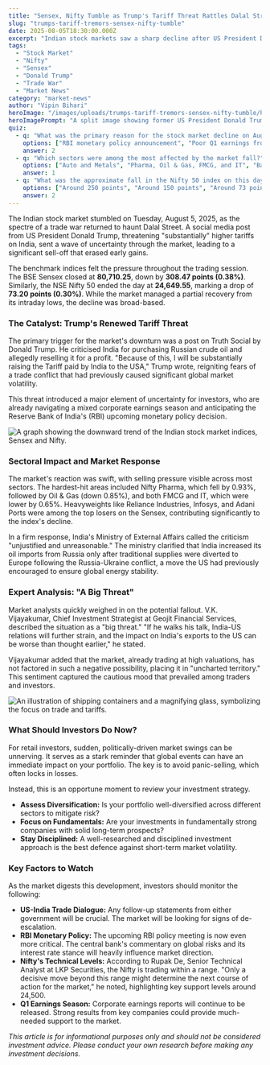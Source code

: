 ```yaml
---
title: "Sensex, Nifty Tumble as Trump's Tariff Threat Rattles Dalal Street"
slug: "trumps-tariff-tremors-sensex-nifty-tumble"
date: 2025-08-05T18:30:00.000Z
excerpt: "Indian stock markets saw a sharp decline after US President Donald Trump threatened new tariffs, rattling investor confidence. We break down what happened and what it means for your investments."
tags:
  - "Stock Market"
  - "Nifty"
  - "Sensex"
  - "Donald Trump"
  - "Trade War"
  - "Market News"
category: "market-news"
author: "Vipin Bihari"
heroImage: "/images/uploads/trumps-tariff-tremors-sensex-nifty-tumble/hero-image.jpg"
heroImagePrompt: "A split image showing former US President Donald Trump on one side and the BSE building on the other, symbolizing US-India trade tensions."
quiz:
  - q: "What was the primary reason for the stock market decline on August 5, 2025?"
    options: ["RBI monetary policy announcement", "Poor Q1 earnings from all major companies", "Donald Trump's threat of higher tariffs on India", "A major glitch on the NSE"]
    answer: 2
  - q: "Which sectors were among the most affected by the market fall?"
    options: ["Auto and Metals", "Pharma, Oil & Gas, FMCG, and IT", "Banking and Real Estate", "Consumer Durables"]
    answer: 1
  - q: "What was the approximate fall in the Nifty 50 index on this day?"
    options: ["Around 250 points", "Around 150 points", "Around 73 points", "The market went up"]
    answer: 2
---
```


The Indian stock market stumbled on Tuesday, August 5, 2025, as the spectre of a trade war returned to haunt Dalal Street. A social media post from US President Donald Trump, threatening "substantially" higher tariffs on India, sent a wave of uncertainty through the market, leading to a significant sell-off that erased early gains.

The benchmark indices felt the pressure throughout the trading session. The BSE Sensex closed at **80,710.25**, down by **308.47 points (0.38%)**. Similarly, the NSE Nifty 50 ended the day at **24,649.55**, marking a drop of **73.20 points (0.30%)**. While the market managed a partial recovery from its intraday lows, the decline was broad-based.

### The Catalyst: Trump's Renewed Tariff Threat

The primary trigger for the market's downturn was a post on Truth Social by Donald Trump. He criticised India for purchasing Russian crude oil and allegedly reselling it for a profit. "Because of this, I will be substantially raising the Tariff paid by India to the USA," Trump wrote, reigniting fears of a trade conflict that had previously caused significant global market volatility.

This threat introduced a major element of uncertainty for investors, who are already navigating a mixed corporate earnings season and anticipating the Reserve Bank of India's (RBI) upcoming monetary policy decision.

![A graph showing the downward trend of the Indian stock market indices, Sensex and Nifty.](/images/uploads/trumps-tariff-tremors-sensex-nifty-tumble/market-decline-chart.png)

### Sectoral Impact and Market Response

The market's reaction was swift, with selling pressure visible across most sectors. The hardest-hit areas included Nifty Pharma, which fell by 0.93%, followed by Oil & Gas (down 0.85%), and both FMCG and IT, which were lower by 0.65%. Heavyweights like Reliance Industries, Infosys, and Adani Ports were among the top losers on the Sensex, contributing significantly to the index's decline.

In a firm response, India's Ministry of External Affairs called the criticism "unjustified and unreasonable." The ministry clarified that India increased its oil imports from Russia only after traditional supplies were diverted to Europe following the Russia-Ukraine conflict, a move the US had previously encouraged to ensure global energy stability.

### Expert Analysis: "A Big Threat"

Market analysts quickly weighed in on the potential fallout. V.K. Vijayakumar, Chief Investment Strategist at Geojit Financial Services, described the situation as a "big threat." "If he walks his talk, India-US relations will further strain, and the impact on India's exports to the US can be worse than thought earlier," he stated.

Vijayakumar added that the market, already trading at high valuations, has not factored in such a negative possibility, placing it in "uncharted territory." This sentiment captured the cautious mood that prevailed among traders and investors.

![An illustration of shipping containers and a magnifying glass, symbolizing the focus on trade and tariffs.](/images/uploads/trumps-tariff-tremors-sensex-nifty-tumble/trade-tariffs-focus.png)

### What Should Investors Do Now?

For retail investors, sudden, politically-driven market swings can be unnerving. It serves as a stark reminder that global events can have an immediate impact on your portfolio. The key is to avoid panic-selling, which often locks in losses.

Instead, this is an opportune moment to review your investment strategy.
*   **Assess Diversification:** Is your portfolio well-diversified across different sectors to mitigate risk?
*   **Focus on Fundamentals:** Are your investments in fundamentally strong companies with solid long-term prospects?
*   **Stay Disciplined:** A well-researched and disciplined investment approach is the best defence against short-term market volatility.

### Key Factors to Watch

As the market digests this development, investors should monitor the following:

*   **US-India Trade Dialogue:** Any follow-up statements from either government will be crucial. The market will be looking for signs of de-escalation.
*   **RBI Monetary Policy:** The upcoming RBI policy meeting is now even more critical. The central bank's commentary on global risks and its interest rate stance will heavily influence market direction.
*   **Nifty's Technical Levels:** According to Rupak De, Senior Technical Analyst at LKP Securities, the Nifty is trading within a range. "Only a decisive move beyond this range might determine the next course of action for the market," he noted, highlighting key support levels around 24,500.
*   **Q1 Earnings Season:** Corporate earnings reports will continue to be released. Strong results from key companies could provide much-needed support to the market.

*This article is for informational purposes only and should not be considered investment advice. Please conduct your own research before making any investment decisions.*